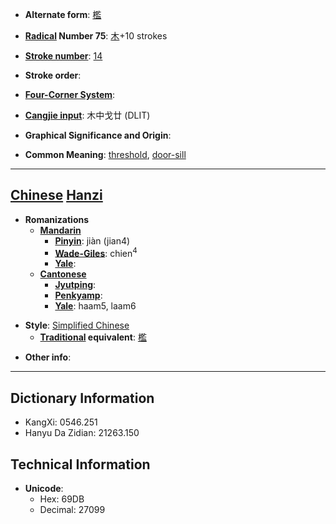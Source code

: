 * '''Alternate form''': [[檻]]

* '''[[Wiktionary:Chinese radical index| Radical]] Number 75''': [[Wiktionary:Chinese radical index 木|木]]+10 strokes

* '''[[Wiktionary:Chinese total strokes index|Stroke number]]''': [[Wiktionary:Chinese total strokes index 14|14]]

* '''Stroke order''': 

* '''[[Wiktionary:Chinese four corner index|Four-Corner System]]''': 

* '''[[Wiktionary:Chinese Cangjie index|Cangjie input]]''': 木中戈廿 (DLIT)

* '''Graphical Significance and Origin''': 

* '''Common Meaning''': [[threshold]], [[door-sill]]

----

== [[Chinese]] [[Hanzi]] ==

* '''Romanizations'''
** '''[[Mandarin]]'''
*** '''[[Pinyin]]''': jiàn (jian4)
*** '''[[Wade-Giles]]''': chien<sup>4</sup>
*** '''[[Yale]]''': 
** '''[[Cantonese]]'''
*** '''[[Jyutping]]''':
*** '''[[Penkyamp]]''': 
*** '''[[Yale]]''': haam5, laam6

* '''Style''': [[Simplified Chinese]] 
** '''[[Traditional Chinese|Traditional]] equivalent''': [[檻]]

* '''Other info''': 

----

== Dictionary Information ==

* KangXi: 0546.251
* Hanyu Da Zidian: 21263.150

== Technical Information ==

* '''Unicode''':
** Hex: 69DB
** Decimal: 27099
